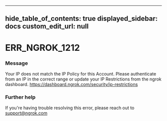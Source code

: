 
---
hide_table_of_contents: true
displayed_sidebar: docs
custom_edit_url: null
---


# ERR_NGROK_1212

### Message
Your IP does not match the IP Policy for this Account.  Please authenticate from an IP in the correct range or update your IP Restrictions from the ngrok dashboard. https://dashboard.ngrok.com/security/ip-restrictions

### Further help
If you're having trouble resolving this error, please reach out to [support@ngrok.com](mailto:support@ngrok.com?subject=Help%20with%20ERR_NGROK_1212)


<ErrorDetails error='err_ngrok_1212' />
